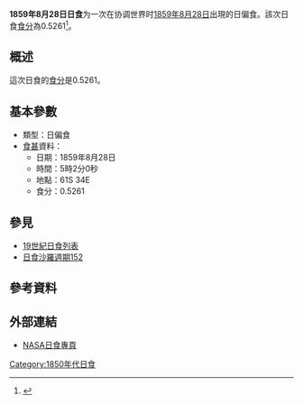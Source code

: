 {{Infobox Solar eclipse
| Year        = 1859
| Month       = 8
| Day         = 28
| Type        = 日偏食
| Image       = SE1859Aug28P.gif
| Image size  = 200px
| Image intro = 1859年8月28日日偏食路徑圖
  <!--   日食資料   -->
| Gamma       = -1.2569
| Mag         = 0.5261
| Saros       = [[日食沙羅週期152|152]]
| Saros total = 
| Saros seq   = 
  <!--     食甚     -->
| Duration    = 
| Location    = 
| Coords      = 
| Width       = 
  <!--   開始時間   -->
| Partial     = 
| Start type  = 
| Centre      = 
| Greatest    = 05:02:00
  <!--     倒數     -->
| hour        = 05
| minute      = 02
| second      = 00
| Duration_s  = 
}}
'''1859年8月28日日食'''为一次在协调世界时[[1859年|1859年]][[8月28日|8月28日]]出現的日偏食。該次日食[[食分|食分]]為0.5261<ref name="nasa_catalog_list">{{cite web |url=http://eclipse.gsfc.nasa.gov/SEcat5/SE1801-1900.html |title=Catalog of Solar Eclipses: 1801 to 1900 |language=en |publisher=[[NASA|NASA]] |accessdate=2009-07-26 |archiveurl=https://web.archive.org/web/20150112204733/http://eclipse.gsfc.nasa.gov/SEcat5/SE1801-1900.html |archivedate=2015-01-12 |deadurl=no }}</ref>。

== 概述 ==
這次日食的[[食分|食分]]是0.5261。

== 基本參數 ==
{{NoteUTC}}
* 類型：日偏食
*[[食甚|食甚]]資料：
** 日期：1859年8月28日
** 時間：5時2分0秒 
** 地點：61S 34E
** 食分：0.5261

== 參見 ==
{{日食主題}}
* [[19世紀日食列表|19世紀日食列表]]
* [[日食沙羅週期152|日食沙羅週期152]]

== 參考資料 ==
{{reflist}}

== 外部連結 ==
* [http://eclipse.gsfc.nasa.gov/solar.html NASA日食專頁]{{Wayback|url=http://eclipse.gsfc.nasa.gov/solar.html |date=20190108200537 }}{{en icon}}

{{日食}}

[[Category:1850年代日食|Category:1850年代日食]]


{{Eclipse-stub}}